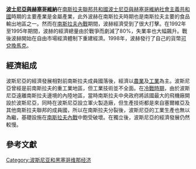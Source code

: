 {{expand|time=2015-12-14T10:04:45+00:00}}
{{noteTA
|1 = zh-cn:波斯尼亚和黑塞哥维那;zh-hk:波斯尼亞和黑塞哥維那;zh-tw:波士尼亞與赫塞哥維納;
|2 = zh-cn:波黑;zh-hk:波黑;zh-tw:波赫;
}}
{{Infobox economy
|country = {{BIH}}
|image =
|width = 270
|caption = [[联合投资贸易公司|联合投资贸易公司]], [[薩拉熱窩|薩拉熱窩]]  
|currency = [[波斯尼亞和黑塞哥維那可兌換馬克|波斯尼亞和黑塞哥維那可兌換馬克]]
|currency_code = BAM
|year = Calendar year
|organs = [[中欧自由贸易协定|CEFTA]]
|gdp rank = 112th (nominal, 2015) /<br />113th (PPP, 2015) 
|gdp = {{decrease}}$15.568 billion (nominal, 2015 est.)  {{decrease}}$37.966 (PPP, 2015 est.) <ref name=imf2>{{cite web |url=http://www.imf.org/external/pubs/ft/weo/2014/02/weodata/weorept.aspx?pr.x=72&pr.y=3&sy=2012&ey=2019&scsm=1&ssd=1&sort=country&ds=.&br=1&c=963&s=NGDPD%2CPPPGDP&grp=0&a= |publisher=Imf.org |date=2006-09-14 |accessdate=2014-10-07 |title=存档副本 |archive-date=2016-03-04 |archive-url=https://web.archive.org/web/20160304065029/http://www.imf.org/external/pubs/ft/weo/2014/02/weodata/weorept.aspx?pr.x=72&pr.y=3&sy=2012&ey=2019&scsm=1&ssd=1&sort=country&ds=.&br=1&c=963&s=NGDPD,PPPGDP&grp=0&a= |dead-url=no }}</ref>
|growth = {{increase}}1.4% (2014 est.) 
|per capita = {{decrease}}$4,029 (nominal, 2015 est.)  {{decrease}}$9,980 (PPP 2015 est.) 
|sectors = ''agriculture:'' 8.1%<br> ''industry:'' 26.4%<br> ''services:'' 65.3% (2013 est.)
|inflation = {{decrease}}2.2% (CPI, 2012 est.)
|poverty = 42,1% (2011)
|labor = {{decrease}}1.49 million (2012 est.)
|edbr            = {{Decrease}}81st (2017)<ref name=" World Bank and International Financial Corporation ">{{cite web |url=http://www.doingbusiness.org/data/exploreeconomies/bosnia-and-herzegovina |title=Ease of Doing Business in Bosnia and Herzegovina |publisher=Doingbusiness.org |accessdate=2017-01-24 |archive-date=2018-07-26 |archive-url=https://web.archive.org/web/20180726032801/http://www.doingbusiness.org/data/exploreeconomies/bosnia-and-herzegovina |dead-url=no }}</ref>
|occupations =
|unemployment = 44,6% CIA World fact book (2015 est.)
|average gross salary = 1376 BAM / {{decrease}}$700 (Mar 2012)<ref name="fzs.ba">{{cite web|url=http://www.fzs.ba/|title=Federalni zavod za statistiku|publisher=|accessdate=3 March 2015|archive-date=2011-05-23|archive-url=https://web.archive.org/web/20110523104756/http://www.fzs.ba/|dead-url=no}}</ref>
|average net salary   = {{decrease}}834 BAM
|industries = [[steel|steel]], [[coal|coal]], [[iron_ore|iron ore]], [[lead|lead]], [[zinc|zinc]], [[manganese|manganese]], [[bauxite|bauxite]], [[vehicles|vehicles]], [[textiles|textiles]], [[tobacco_products|tobacco products]], [[furniture|furniture]], [[tanks|tanks]], [[aircraft|aircraft]], [[domestic_appliances|domestic appliances]], [[oil_refining|oil refining]]
|exports = $3.95 billion (2013 est.)
|export-goods = metals, clothing, wood products
|export-partners =  {{flag|Slovenia}} 16.5% <br> {{flag|Italy}} 15.9% <br> {{flag|Germany}} 12.1% <br> {{flag|Croatia}} 11.5% <br> {{flag|Austria}} 11.1% <br> {{flag|Turkey}} 5.2% (2015)<ref>{{cite web|url=https://www.cia.gov/library/publications/the-world-factbook/fields/2050.html#bk|title=Export Partners of Bosnia&Herzegovina|publisher=[[CIA_World_Factbook|CIA World Factbook]]|year=2015|accessdate=2016-08-04|archive-date=2018-12-26|archive-url=https://web.archive.org/web/20181226144310/https://www.cia.gov/library/publications/the-world-factbook/fields/2050.html#bk|dead-url=yes}}</ref>
|imports = $6.94 billion (2013 est.)
|import-goods = machinery and equipment, chemicals, fuels, foodstuffs
|import-partners = {{flag|Croatia}} 19.2% <br> {{flag|Germany}} 13.8% <br> {{flag|Slovenia}} 13.8% <br> {{flag|Italy}} 10.9% <br> {{flag|Austria}} 5.7% <br> {{flag|Hungary}} 5.2% <br> {{flag|Turkey}} 4.5% (2015)<ref>{{cite web|url=https://www.cia.gov/library/publications/the-world-factbook/fields/2061.html#bk|title=Import Partners of Bosnia&Herzegovina|publisher=[[CIA_World_Factbook|CIA World Factbook]]|year=2015|accessdate=2016-08-04|archive-date=2016-09-17|archive-url=https://web.archive.org/web/20160917144337/https://www.cia.gov/library/publications/the-world-factbook/fields/2061.html#bk|dead-url=yes}}</ref>
|debt = {{increasenegative}} 70.1% of GDP (31 december 2014 est.) <ref>[https://www.cia.gov/library/publications/the-world-factbook/geos/bk.html=1 Eurostat: General government gross debt - annual data]{{Dead link|date=2018年6月 |bot=InternetArchiveBot |fix-attempted=no }}</ref>
|revenue = $7.887 billion (2012 est.)
|expenses = $8.521 billion (2012 est.)
|credit = B+ (Domestic)<br>B+ (Foreign)<br>BB (T&C Assessment)<br>([[Standard_&_Poor's|Standard & Poor's]])<ref>{{cite web |title=Sovereigns rating list |publisher=Standard & Poor's |url=http://www.standardandpoors.com/ratings/sovereigns/ratings-list/en/eu/?subSectorCode=39 |accessdate=26 May 2011 |archive-date=2018-12-26 |archive-url=https://web.archive.org/web/20181226144320/https://www.standardandpoors.com//ratings/sovereigns/ratings-list/en/eu/?subSectorCode=39%20 |dead-url=no }}</ref>
|cianame = bk
}}
'''[[波士尼亞與赫塞哥維納|波士尼亞與赫塞哥維納]]'''在[[南斯拉夫聯邦共和國|南斯拉夫聯邦共和國]][[波士尼亞與赫塞哥維納社會主義共和國|波士尼亞與赫塞哥維納社會主義共和國]]時期的主要產業是金屬產業，此外波赫在南斯拉夫時期也是南斯拉夫主要的食品輸出地區之一。然而在[[南斯拉夫內戰|南斯拉夫內戰]]期間，波赫經濟受到了很大打擊。在1992年至1995年期間，波赫的經濟總量由於戰爭而劇減了80%，失業率也大幅飆升。戰後波赫開始在自由市場經濟體制下重建經濟。1998年，波赫發行了自己的貨幣[[可兌換馬克|可兌換馬克]]。

== 經濟組成 ==
波斯尼亞的經濟發展相對前南斯拉夫成員國落後，經濟以[[農業|農業]]及[[工業|工業]]為主。波斯尼亞曾經是前南斯拉夫的重工業地區，但工業技術並不全面。在[[冷戰時期|冷戰時期]]，由於波斯尼亞遠離南斯拉夫邊境的內陸地區，當時南斯拉夫中央政府將該國最大的飛機廠開設於波斯尼亞，同時在波斯尼亞設立軍火製造廠，但生產技術都是來自塞爾維亞及其他南斯拉夫聯邦的成員國，所以在南斯拉夫分裂後，波斯尼亞的工業生產也無以為繼，基礎設施在[[南斯拉夫內戰|南斯拉夫內戰]]中飽受破壞。在獨立後，波斯尼亞的經濟發展仍然較慢。

== 參考文獻 ==
{{reflist}}

{{歐洲題目|經濟}}
[[Category:波斯尼亚和黑塞哥维那经济|Category:波斯尼亚和黑塞哥维那经济]]